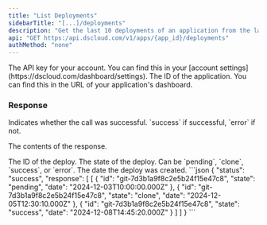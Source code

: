 ```yaml
---
title: "List Deployments"
sidebarTitle: "[...]/deployments"
description: "Get the last 10 deployments of an application from the last 24 hours."
api: "GET https:/api.dscloud.com/v1/apps/{app_id}/deployments"
authMethod: "none"
---
```


<ParamField header="Authorization" type="string" placeholder="API KEY" required>
  The API key for your account. You can find this in your [account settings](https://dscloud.com/dashboard/settings).
</ParamField>

<ParamField path="app_id" type="string" placeholder="Application ID" required>
  The ID of the application. You can find this in the URL of your application's dashboard.
</ParamField>

### Response

<ResponseField name="status" type="string">
  Indicates whether the call was successful. `success` if successful, `error` if not.
</ResponseField>

<ResponseField name="response" type="array">

The contents of the response.

<Expandable title="Toggle object">

<ResponseField name="id" type="string">
  The ID of the deploy.
</ResponseField>

<ResponseField name="state" type="string">
  The state of the deploy. Can be `pending`, `clone`, `success`, or `error`.
</ResponseField>

<ResponseField name="date" type="string">
  The date the deploy was created.
</ResponseField>

</Expandable>
</ResponseField>


<ResponseExample>
```json
{
  "status": "success",
  "response": [
    [
      {
        "id": "git-7d3b1a9f8c2e5b24f15e47c8",
        "state": "pending",
        "date": "2024-12-03T10:00:00.000Z"
      },
      {
        "id": "git-7d3b1a9f8c2e5b24f15e47c8",
        "state": "clone",
        "date": "2024-12-05T12:30:10.000Z"
      },
      {
        "id": "git-7d3b1a9f8c2e5b24f15e47c8",
        "state": "success",
        "date": "2024-12-08T14:45:20.000Z"
      }
    ]
  ]
}
```
</ResponseExample>